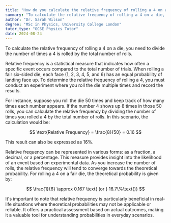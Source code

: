 ```yaml
---
title: "How do you calculate the relative frequency of rolling a 4 on a die?"
summary: "To calculate the relative frequency of rolling a 4 on a die, divide the number of 4s rolled by the total rolls."
author: "Dr. Sarah Wilson"
degree: "MSc in Physics, University College London"
tutor_type: "GCSE Physics Tutor"
date: 2024-08-24
---
```


To calculate the relative frequency of rolling a 4 on a die, you need to divide the number of times a 4 is rolled by the total number of rolls.

Relative frequency is a statistical measure that indicates how often a specific event occurs compared to the total number of trials. When rolling a fair six-sided die, each face (1, 2, 3, 4, 5, and 6) has an equal probability of landing face up. To determine the relative frequency of rolling a 4, you must conduct an experiment where you roll the die multiple times and record the results.

For instance, suppose you roll the die $50$ times and keep track of how many times each number appears. If the number $4$ shows up $8$ times in those $50$ rolls, you can calculate the relative frequency by dividing the number of times you rolled a $4$ by the total number of rolls. In this scenario, the calculation would be:

$$
\text{Relative Frequency} = \frac{8}{50} = 0.16
$$

This result can also be expressed as $16\%$.

Relative frequency can be represented in various forms: as a fraction, a decimal, or a percentage. This measure provides insight into the likelihood of an event based on experimental data. As you increase the number of rolls, the relative frequency will tend to converge towards the theoretical probability. For rolling a $4$ on a fair die, the theoretical probability is given by:

$$
\frac{1}{6} \approx 0.167 \text{ (or } 16.7\%\text{)}
$$

It's important to note that relative frequency is particularly beneficial in real-life situations where theoretical probabilities may not be applicable or reliable. It offers a practical assessment based on actual outcomes, making it a valuable tool for understanding probabilities in everyday scenarios.
    